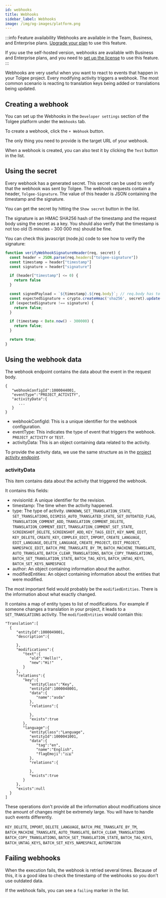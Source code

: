 ```yaml
---
id: webhooks
title: Webhooks
sidebar_label: Webhooks
image: /img/og-images/platform.png
---
```

:::info Feature availability
Webhooks are available in the Team, Business, and Enterprise plans. [Upgrade your plan](https://tolgee.io/pricing) to use this feature.

If you use the self-hosted version, webhooks are available with Business and Enterprise plans, and you need to [set up the license](/platform/self_hosting/licensing) to use this feature.
:::


Webhooks are very useful when you want to react to events that happen in your Tolgee project.
Every modifying activity triggers a webhook. The most common scenario is reacting to translation keys being added
or translations being updated.

<ScreenshotWrapper src="/img/docs/platform/webhooks/webhooks.png" alt="Webhooks" />

## Creating a webhook

You can set up the Webhooks in the `Developer settings` section of the Tolgee platform under the `Webhooks` tab.

To create a webhook, click the `+ Webhook` button.

The only thing you need to provide is the target URL of your webhook.

<ScreenshotWrapper src="/img/docs/platform/webhooks/create_form.png" alt="Create webbhook form" />

When a webhook is created, you can also test it by clicking the `Test` button in the list.

## Using the secret

Every webhook has a generated secret. This secret can be used to verify that the webhook was sent by Tolgee.
The webhook requests contain a header, `Tolgee-Signature`. The value of this header is JSON containing the
timestamp and the signature.

You can get the secret by hitting the `Show secret` button in the list.

The signature is an HMAC SHA256 hash of the timestamp and the request body using the secret as a key. You should also
verify that the timestamp is not too old (5 minutes - 300 000 ms) should be fine.

You can check this javascript (node.js) code to see how to verify the signature:

```javascript
function verifyWebhookSignatureHeader(req, secret) {
  const header = JSON.parse(req.headers["tolgee-signature"])
  const timestamp = header["timestamp"]
  const signature = header["signature"]

  if (header["timestamp"] <= 0) {
    return false
  }

  const signedPayload = `${timestamp}.${req.body}`; // req.body has to be string!!
  const expectedSignature = crypto.createHmac('sha256', secret).update(signedPayload).digest('hex');
  if (expectedSignature !== signature) {
    return false;
  }

  if (timestamp < Date.now() - 300000) {
    return false;
  }

  return true;
}
```

## Using the webhook data
The webhook endpoint contains the data about the event in the request body.

```
{
   "webhookConfigId":1000044001,
   "eventType":"PROJECT_ACTIVITY",
   "activityData":{
      ...
   }
}
```

- webhookConfigId: This is a unique identifier for the webhook configuration.
- eventType: This indicates the type of event that triggers the webhook. `PROJECT_ACTIVITY` or `TEST`.
- activityData: This is an object containing data related to the activity.

To provide the activity data, we use the same structure as in the
[project activity endpoint](/api/get-activity).

### activityData
This item contains data about the activity that triggered the webhook.

It contains this fields:

- revisionId: A unique identifier for the revision.
- timestamp: The time when the activity happened.
- type: The type of activity. `UNKNOWN`, `SET_TRANSLATION_STATE`, `SET_TRANSLATIONS`,
`DISMISS_AUTO_TRANSLATED_STATE`, `SET_OUTDATED_FLAG`, `TRANSLATION_COMMENT_ADD`, `TRANSLATION_COMMENT_DELETE`, `TRANSLATION_COMMENT_EDIT`, `TRANSLATION_COMMENT_SET_STATE`, `SCREENSHOT_DELETE`, `SCREENSHOT_ADD`, `KEY_TAGS_EDIT`, `KEY_NAME_EDIT`, `KEY_DELETE`, `CREATE_KEY`, `COMPLEX_EDIT`, `IMPORT`, `CREATE_LANGUAGE`, `EDIT_LANGUAGE`, `DELETE_LANGUAGE`, `CREATE_PROJECT`, `EDIT_PROJECT`, `NAMESPACE_EDIT`, `BATCH_PRE_TRANSLATE_BY_TM`, `BATCH_MACHINE_TRANSLATE`, `AUTO_TRANSLATE`, `BATCH_CLEAR_TRANSLATIONS`, `BATCH_COPY_TRANSLATIONS`, `BATCH_SET_TRANSLATION_STATE`, `BATCH_TAG_KEYS`, `BATCH_UNTAG_KEYS`, `BATCH_SET_KEYS_NAMESPACE`
- author: An object containing information about the author.
- modifiedEntities: An object containing information about the entities that were modified.

The most important field would probably be the `modifiedEntities`. There is the information about what exactly changed.

It contains a map of entity types to list of modifications. For example if someone changes a translation in your project,
it leads to a `SET_TRANSLATIONS` activity. The `modifiedEntities` would contain this:

```
"Translation":[
  {
     "entityId":1000049001,
     "description":{

     },
     "modifications":{
        "text":{
           "old":"Hello!",
           "new":"Hi!"
        }
     },
     "relations":{
        "key":{
           "entityClass":"Key",
           "entityId":1000048001,
           "data":{
              "name":"asda"
           },
           "relations":{

           },
           "exists":true
        },
        "language":{
           "entityClass":"Language",
           "entityId":1000041001,
           "data":{
              "tag":"en",
              "name":"English",
              "flagEmoji":"🇬🇧"
           },
           "relations":{

           },
           "exists":true
        }
     },
     "exists":null
  }
]
```

These operations don't provide all the information about modifications since the amount of changes might be extremely large. You will have to handle such events differently.

`KEY_DELETE`, `IMPORT`, `DELETE_LANGUAGE`, `BATCH_PRE_TRANSLATE_BY_TM`, `BATCH_MACHINE_TRANSLATE`, `AUTO_TRANSLATE`, `BATCH_CLEAR_TRANSLATIONS
BATCH_COPY_TRANSLATIONS`, `BATCH_SET_TRANSLATION_STATE`, `BATCH_TAG_KEYS`, `BATCH_UNTAG_KEYS`, `BATCH_SET_KEYS_NAMESPACE`, `AUTOMATION`

## Failing webhooks
When the execution fails, the webhook is retried several times. Because of this, it is a good idea to check the timestamp
of the webhooks so you don't use outdated data.

If the webhook fails, you can see a `failing` marker in the list.

<ScreenshotWrapper src="/img/docs/platform/webhooks/failing.png" alt="Webhook failing" />
